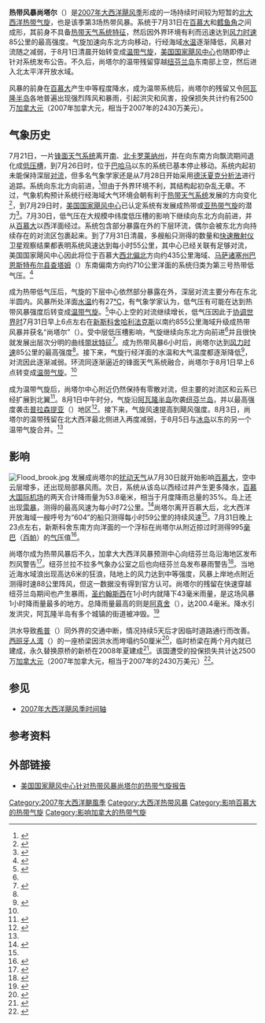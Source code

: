 {{noteTA
|1=zh-hans:百慕大;zh-hk:百慕達;zh-tw:百慕達;
}}
{{Infobox Hurricane
| Name=熱帶風暴尚塔爾<br>{{lang|en|Tropical Storm Chantal}}
| Type=熱帶風暴
| Year=2007
| Basin=Atl
| Image location=Chantal 31 july 2007 1328Z.jpg
| Image name=尚塔尔接近最高强度时的卫星图像
| Formed=2007年7月31日
| Dissipated=2007年8月5日
| Extratropical=2007年8月1日
| 1-min winds=45
| Pressure=994
| Damages=24.3
| Inflated=1
| Fatalities=无报道
| Areas=[[百慕大|百慕大]]、[[加拿大大西洋省份|加拿大大西洋省份]]、[[纽芬兰与拉布拉多|纽芬兰岛]]
| Hurricane season=[[2007年大西洋飓风季|2007年大西洋飓风季]]
}}
'''热带风暴尚塔尔'''（{{lang-en|Tropical Storm Chantal}}）是[[2007年大西洋飓风季|2007年大西洋飓风季]]形成的一场持续时间较为短暂的[[北大西洋热带气旋|北大西洋热带气旋]]，也是该季第3场热带风暴。系统于7月31日在[[百慕大|百慕大]]和[[鳕鱼角|鳕鱼角]]之间成形，其前身不具备[[热带气旋|热带天气系统特征]]，然后因外界环境有利而迅速达到[[最大持续风速|风力时速]]85公里的最高强度。气旋加速向东北方向移动，行经海域[[海面温度|水温]]逐渐降低，风暴对流随之减弱，于8月1日清晨开始转变成[[温带气旋|温带气旋]]，[[国家飓风中心|美国国家飓风中心]]也随即停止针对系统发布公告。不久后，尚塔尔的温带残留穿越[[纽芬兰岛|纽芬兰岛]]东南部上空，然后进入北太平洋开放水域。

风暴的前身在[[百慕大|百慕大]]产生中等程度降水，成为温带系统后，尚塔尔的残留又令[[阿瓦隆半岛|阿瓦隆半岛]]各地普遍出现强烈阵风和暴雨，引起洪灾和风害，投保损失共计约有2500万[[加拿大元|加拿大元]]（2007年加拿大元，相当于2007年的2430万美元）。

== 气象历史 ==
{{storm path|Chantal 2007 track.png}}
7月21日，一片[[冷锋|锋面天气系统]]离开[[南卡罗莱纳州|南]]、[[北卡罗莱纳州|北卡罗莱纳州]]，并在向东南方向飘流期间退化成[[低压槽|低压槽]]，到7月26日时，位于[[巴哈马|巴哈马]]以东的系统已基本停止移动。系统内起初未能保持深层[[对流|对流]]，但多名气象学家还是从7月28日开始采用[[德沃夏克分析法|德沃夏克分析法]]进行追踪。系统向东北方向前进，<ref name="tcr">{{cite report | author = Richard Pasch | year = 2007 | title = Tropical Storm Chantal Tropical Cyclone Report | publisher = National Hurricane Center | accessdate = 2016-02-02 | url = http://www.nhc.noaa.gov/data/tcr/AL032007_Chantal.pdf | archivedate = 2015-10-02 | archiveurl = https://web.archive.org/web/20151002011406/http://www.nhc.noaa.gov/data/tcr/AL032007_Chantal.pdf | deadurl = no | format = [[PDF|PDF]] | date =  }}</ref>但由于外界环境不利，其结构起初杂乱无章。不过，气象机构预计系统行经海域大气环境会朝有利于[[热带气旋|热带天气系统]]发展的方向变化<ref name="729two">{{cite report | author = Mainelli | year = 2007 | title = July 29 Tropical Weather Outlook | publisher = [[国家飓风中心|National Hurricane Center]]}}</ref>，到7月29日时，[[国家飓风中心|美国国家飓风中心]]已认定系统有发展成热带或[[亚热带气旋|亚热带气旋]]的潜力<ref name="729two2">{{cite report | author = Blake | year = 2007 | title = July 29 Tropical Weather Outlook (2) | publisher = National Hurricane Center}}</ref>。7月30日，低气压在大规模中纬度低压槽的影响下继续向东北方向前进，并从[[百慕大|百慕大]]以西洋面经过。系统包含部分暴露在外的下层环流，偶尔会被东北方向持续存在的对流区包裹起来。到了7月31日清晨，多艘船只测得的数量和[[快速散射仪|快速散射仪]]卫星观察结果都表明系统风速达到每小时55公里，其中心已经关联有足够对流，美国国家飓风中心因此将位于百慕大[[罗盘方位|西北偏北]]方向约435公里海域、[[马萨诸塞州|马萨诸塞州]][[巴恩斯特布尔县|巴恩斯特布尔县]][[查塔姆_(马萨诸塞州)|查塔姆]]（{{lang|en|Chatham}}）东南偏南方向约710公里洋面的系统归类为第三号热带低气压。<ref name="disc1">{{cite report | author = Franklin | year = 2007 | title = Tropical Depression Three Discussion One | publisher = National Hurricane Center | accessdate = 2016-02-02 | url = http://www.nhc.noaa.gov/archive/2007/al03/al032007.discus.001.shtml? | archiveurl = https://web.archive.org/web/20151002122325/http://www.nhc.noaa.gov/archive/2007/al03/al032007.discus.001.shtml | deadurl = no | archivedate = 2015-10-02 | date =  }}</ref>

成为热带低气压后，气旋的下层中心依然部分暴露在外，深层对流主要分布在东北半圆内。风暴所处洋面[[海面温度|水温]]约有27[[摄氏温标|°C]]，有气象学家认为，低气压有可能在达到热带风暴强度后转变成[[温带气旋|温带气旋]]。<ref name="disc2">{{cite report | author = Mainelli | year = 2007 | title = Tropical Depression Three Discussion Two | archiveurl = https://web.archive.org/web/20151002122336/http://www.nhc.noaa.gov/archive/2007/al03/al032007.discus.002.shtml | deadurl = no | archivedate = 2015-10-02 | publisher = National Hurricane Center | accessdate = 2016-02-02 | url = http://www.nhc.noaa.gov/archive/2007/al03/al032007.discus.002.shtml? | date =  }}</ref>中心上空的对流继续增长，低气压因此于[[协调世界时|协调世界时]]7月31日早上6点左右在[[新斯科舍|新斯科舍]][[哈利法克斯|哈利法克斯]]以南约855公里海域升级成热带风暴并获名“尚塔尔”（{{lang|en|Chantal}}）。受中层低压槽影响，气旋继续向东北方向前进<ref name="tcr" />并且很快就发展出层次分明的曲线[[雨带|带状特征]]<ref name="disc3">{{cite report |author=Blake |year=2007 |title=Tropical Storm Chantal Discussion Three |publisher=National Hurricane Center |accessdate=2016-02-02 |archivedate=2016-01-21 |archiveurl=https://web.archive.org/web/20160121071653/http://www.nhc.noaa.gov/archive/2007/al03/al032007.discus.003.shtml |url=http://www.nhc.noaa.gov/archive/2007/al03/al032007.discus.003.shtml? |deadurl=no |date= }}</ref>。成为热带风暴6小时后，尚塔尔达到[[最大持续风速|风力时速]]85公里的最高强度<ref name="tcr" />。接下来，气旋行经洋面的水温和大气温度都逐渐降低<ref name="disc4">{{cite report |author=Blake |year=2007 |title=Tropical Storm Chantal Discussion Four |publisher=National Hurricane Center |accessdate=2016-02-02 |archivedate=2016-01-21 |deadurl=no |archiveurl=https://web.archive.org/web/20160121071653/http://www.nhc.noaa.gov/archive/2007/al03/al032007.discus.004.shtml |url=http://www.nhc.noaa.gov/archive/2007/al03/al032007.discus.004.shtml? |date= }}</ref>，对流因此逐渐减弱。环流同逐渐逼近的锋面天气系统融合，尚塔尔于{{lang|en|[[协调世界时|UTC]]}}8月1日早上6点转变成[[温带气旋|温带气旋]]。<ref name="tcr" />

成为温带气旋后，尚塔尔中心附近仍然保持有零散对流，但主要的对流区和云系已经扩展到北翼<ref name="chc">{{cite report | author = PJB | year = 2007 | title = Post-Tropical Storm Chantal Information Statement at 3:00 AM ADT Wednesday August 1, 2007 | publisher = Canadian Hurricane Centre | accessdate = 2011-06-11 | format = [[TXT|TXT]] | archiveurl = https://web.archive.org/web/20110611123132/http://www.atl.ec.gc.ca/weather/hurricane/bulletins/20070801061030.Chantal.txt.en | url = http://www.atl.ec.gc.ca/weather/hurricane/bulletins/20070801061030.Chantal.txt.en | archivedate = 2011-06-11 | deadurl = yes | date =  }}</ref>。8月1日中午时分，气旋沿[[阿瓦隆半岛|阿瓦隆半岛]]吹袭[[纽芬兰岛|纽芬兰岛]]，并以最高强度袭击[[普拉森提亚_(纽芬兰和拉不拉多)|普拉森提亚]]（{{lang|en|Placentia}}）地区<ref name="chc3">{{cite report | author1 = Fogarty | author2 = Roussel | year = 2007 | title = Post-Tropical Storm Chantal Intermediate Information Statement at 12:30 PM ADT Wednesday August 1, 2007 | publisher = Canadian Hurricane Centre | accessdate = 2007-08-01 | archivedate = 2011-06-11 | archiveurl = https://web.archive.org/web/20110611123144/http://www.atl.ec.gc.ca/weather/hurricane/bulletins/20070801145621.Chantal.txt.en | url = http://www.atl.ec.gc.ca/weather/hurricane/bulletins/20070801145621.Chantal.txt.en | format = TXT | deadurl = yes | date =  }}</ref>。接下来，气旋风速提高到飓风强度。8月3日，尚塔尔的温带残留在北大西洋最北侧进入再度减弱，于8月5日与[[冰岛|冰岛]]以东的另一个温带气旋合并。<ref name="tcr" />

== 影响 ==
[[File:Flood_brook.jpg|thumb]]
发展成尚塔尔的[[热带扰动|扰动天气]]从7月30日就开始影响[[百慕大|百慕大]]，空中云层增多，还出现局部暴风雨。次日，系统从该岛以西经过并产生更多降水，[[百慕大国际机场|百慕大国际机场]]的两天合计降雨量为53.8毫米，相当于月度降雨总量的35%。岛上还出现[[雷暴|雷暴]]，测得的最高风速为每小时72公里。<ref>{{cite news |author=Bermuda Weather Service |year=2007 |title=Sunny beginning, wet ending... |accessdate=2007-08-01 |url=http://www.weather.bm/climatereport/climateReport.asp#jsAnchor |archiveurl=https://web.archive.org/web/20070808041105/http://www.weather.bm/climatereport/climateReport.asp#jsAnchor |archivedate=2007-08-08 |deadurl=yes }}</ref>尚塔尔离开百慕大后，北大西洋开放海域一艘呼号为“{{lang|en|C}}60{{lang|en|Y}}4”的船只测得每小时59公里的持续风速<ref name="disc2" />。{{lang|en|UTC}}7月31日晚上23点左右，新斯科舍东南方向洋面的一个浮标在尚塔尔从附近掠过时测得995[[巴|毫巴]]（[[帕斯卡|百帕]]）的[[气压|气压]]值<ref name="disc5">{{cite report |author=Brown |archiveurl=https://web.archive.org/web/20160121071653/http://www.nhc.noaa.gov/archive/2007/al03/al032007.discus.005.shtml |year=2007 |title=Tropical Storm Chantal Discussion Five |publisher=National Hurricane Center |accessdate=2016-02-02 |url=http://www.nhc.noaa.gov/archive/2007/al03/al032007.discus.005.shtml? |archivedate=2016-01-21 |deadurl=no |date= }}</ref>。

尚塔尔成为热带风暴后不久，加拿大大西洋风暴预测中心向纽芬兰岛沿海地区发布烈风警告<ref name="chc1">{{cite report | author = PJB | year = 2007 | title = Tropical Storm Chantal Information Statement at 9:00 AM ADT Tuesday July 31, 2007 | publisher = Canadian Hurricane Centre | accessdate = 2011-06-11 | archivedate = 2011-06-11 | archiveurl = https://web.archive.org/web/20110611123017/http://www.atl.ec.gc.ca/weather/hurricane/bulletins/20070731120427.Chantal.txt.en | url = http://www.atl.ec.gc.ca/weather/hurricane/bulletins/20070731120427.Chantal.txt.en | deadurl = yes | format = TXT | date =  }}</ref>。纽芬兰拉不拉多气象办公室之后也向纽芬兰岛发布暴雨警告<ref name="chc2">{{cite report |author=PJB |year=2007 |title=Tropical Storm Chantal Information Statement at 3:30 PM ADT Tuesday July 31, 2007 |publisher=Canadian Hurricane Centre |accessdate=2007-08-01 |archiveurl=https://www.webcitation.org/5QktdY2Lg?url=http://www.atl.ec.gc.ca/weather/hurricane/bulletins/20070731180027.Chantal.txt.en |url=http://www.atl.ec.gc.ca/weather/hurricane/bulletins/20070731180027.Chantal.txt.en |archivedate=2007-07-31 |deadurl=yes |format=TXT |date= }}</ref>。当地近海水域浪出现高达6米的狂浪，陆地上的风力达到中等强度，风暴上岸地点附近测得时速88公里阵风，但这一数据没有得到官方认可。尚塔尔的残留在快速穿越纽芬兰岛期间也产生暴雨，[[圣约翰斯_(纽芬兰-拉布拉多)|圣约翰斯西]]在1小时内就降下43毫米雨量，是这场风暴1小时降雨量最多的地方。总降雨量最高的则是[[阿真舍|阿真舍]]（{{lang|en|Argentia}}），达200.4毫米。降水引发洪灾，阿瓦隆半岛有多个城镇的街道被冲毁。<ref name="chcfinal">{{cite web | author = Fogarty | year = 2007 | title = Post-Tropical Storm Chantal Intermediate Information Statement at 6:30 PM ADT Wednesday August 1, 2007 | publisher = Canadian Hurricane Centre | accessdate = 2011-06-11 | archivedate = 2011-06-11 | deadurl = yes | archiveurl = https://web.archive.org/web/20110611123023/http://www.atl.ec.gc.ca/weather/hurricane/bulletins/20070801202538.Chantal.txt.en | url = http://www.atl.ec.gc.ca/weather/hurricane/bulletins/20070801202538.Chantal.txt.en | format = TXT }}</ref>

洪水导致[[希普_(纽芬兰与拉布拉多)|希普]]（{{lang|en|Ship Harbour}}）同外界的交通中断，情况持续5天后才因临时道路通行而改善。[[西班牙人湾|西班牙人湾]]（{{lang|en|Spaniard's Bay}}）的一座桥梁因洪水而垮塌约50厘米<ref name="cns802">{{cite news |author=Ken Meaney |year=2007 |title=Newfoundlanders mopping up after Chantal |url=http://www.canada.com/nationalpost/news/story.html?id=e59e5737-a987-40c5-8d38-6d27d7d76458&k=78928 |archiveurl=https://web.archive.org/web/20160121071654/http://www.canada.com/nationalpost/news/story.html?id=e59e5737-a987-40c5-8d38-6d27d7d76458&k=78928 |publisher=CanWest News Service |accessdate=2016-02-02 |archivedate=2016-01-21 |deadurl=yes }}</ref>，临时桥梁在两个月内就已建成，永久替换原桥的新桥在2008年夏建成<ref>{{cite news | author = Lillian Simmons | date = 2007-08-28 | title = Towns bite into bridgework | publisher = The Transcontinental Compass}}</ref>。该国遭受的投保损失共计达2500万[[加拿大元|加拿大元]]（2007年加拿大元，相当于2007年的2430万美元）<ref>{{cite news | author = Siri Agrell | publisher = The Globe and Mail | date = 2010-09-23 | title = St. John's cleans up following Hurricane Igor | url = http://www.theglobeandmail.com/news/national/st-johns-cleans-up-following-hurricane-igor/article1213895/ | archiveurl = https://web.archive.org/web/20160202151311/http://www.theglobeandmail.com/news/national/st-johns-cleans-up-following-hurricane-igor/article1213895/ | accessdate = 2016-02-02 | archivedate = 2016-02-02 | deadurl = no }}</ref>。

== 参见 ==
{{Portal|热带气旋}}
* [[2007年大西洋飓风季时间轴|2007年大西洋飓风季时间轴]]

== 参考资料 ==
{{reflist|colwidth=30em}}

== 外部链接 ==
{{Commons category|Tropical Storm Chantal (2007)}}
* [http://www.nhc.noaa.gov/data/tcr/AL032007_Chantal.pdf 美国国家飓风中心针对热带风暴尚塔尔的热带气旋报告]{{Wayback|url=http://www.nhc.noaa.gov/data/tcr/AL032007_Chantal.pdf |date=20151002011406 }}

{{2007 Atlantic hurricane season buttons}}

{{DEFAULTSORT:Chantal (2007)}}
[[Category:2007年大西洋颶風季|Category:2007年大西洋颶風季]]
[[Category:大西洋热带风暴|Category:大西洋热带风暴]]
[[Category:影响百慕大的热带气旋|Category:影响百慕大的热带气旋]]
[[Category:影响加拿大的热带气旋|Category:影响加拿大的热带气旋]]
{{Good article}}